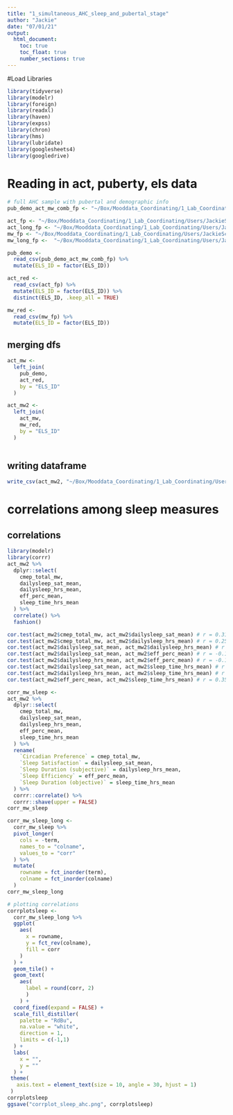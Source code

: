 ```yaml
---
title: "1_simultaneous_AHC_sleep_and_pubertal_stage"
author: "Jackie"
date: "07/01/21"
output: 
  html_document:
    toc: true
    toc_float: true
    number_sections: true
---
```


#Load Libraries
```r
library(tidyverse)
library(modelr)
library(foreign)
library(readxl)
library(haven) 
library(expss)
library(chron)
library(hms)
library(lubridate)
library(googlesheets4)
library(googledrive)
```

# Reading in act, puberty, els data
```r
# full AHC sample with pubertal and demographic info
pub_demo_act_mw_comb_fp <- "~/Box/Mooddata_Coordinating/1_Lab_Coordinating/Users/JackieSchwartz/Dissertation/0_MW_Act_Demo_Descriptives/SimultaneousAHC/dem_and_tanner_mw_act_simultaneous.csv"

act_fp <- "~/Box/Mooddata_Coordinating/1_Lab_Coordinating/Users/JackieSchwartz/Dissertation/0_MW_Act_Demo_Descriptives/actig_merged.csv"
act_long_fp <- "~/Box/Mooddata_Coordinating/1_Lab_Coordinating/Users/JackieSchwartz/Dissertation/0_MW_Act_Demo_Descriptives/actig_long.csv"
mw_fp <- "~/Box/Mooddata_Coordinating/1_Lab_Coordinating/Users/JackieSchwartz/Dissertation/0_MW_Act_Demo_Descriptives/MW_daily_sleep_data_reduced.csv"
mw_long_fp <-  "~/Box/Mooddata_Coordinating/1_Lab_Coordinating/Users/JackieSchwartz/Dissertation/0_MW_Act_Demo_Descriptives/MW_daily_sleep_data_longform.csv"

pub_demo <- 
  read_csv(pub_demo_act_mw_comb_fp) %>%
  mutate(ELS_ID = factor(ELS_ID))

act_red <- 
  read_csv(act_fp) %>%
  mutate(ELS_ID = factor(ELS_ID)) %>%
  distinct(ELS_ID, .keep_all = TRUE)

mw_red <- 
  read_csv(mw_fp) %>%
  mutate(ELS_ID = factor(ELS_ID))


```


## merging dfs
```r
act_mw <-
  left_join(
    pub_demo,
    act_red, 
    by = "ELS_ID"
  )

act_mw2 <-
  left_join(
    act_mw,
    mw_red, 
    by = "ELS_ID"
  )
  
```

## writing dataframe

```r
write_csv(act_mw2, "~/Box/Mooddata_Coordinating/1_Lab_Coordinating/Users/JackieSchwartz/Dissertation/0_MW_Act_Demo_Descriptives/act_mw_simultaneous.csv")
```

# correlations among sleep measures
## correlations
```r
library(modelr)
library(corrr)
act_mw2 %>% 
  dplyr::select(
    cmep_total_mw,
    dailysleep_sat_mean,
    dailysleep_hrs_mean,
    eff_perc_mean,
    sleep_time_hrs_mean
  ) %>% 
  correlate() %>% 
  fashion()

cor.test(act_mw2$cmep_total_mw, act_mw2$dailysleep_sat_mean) # r = 0.31963, p=0.0049
cor.test(act_mw2$cmep_total_mw, act_mw2$dailysleep_hrs_mean) # r = 0.25586, p=0.026
cor.test(act_mw2$dailysleep_sat_mean, act_mw2$dailysleep_hrs_mean) # r = 0.47968, p=0.0000067
cor.test(act_mw2$dailysleep_sat_mean, act_mw2$eff_perc_mean) # r = -0.10873, p=0.34
cor.test(act_mw2$dailysleep_hrs_mean, act_mw2$eff_perc_mean) # r = -0.10926, p=0.33
cor.test(act_mw2$dailysleep_sat_mean, act_mw2$sleep_time_hrs_mean) # r = 0.060137, p=.6
cor.test(act_mw2$dailysleep_hrs_mean, act_mw2$sleep_time_hrs_mean) # r = 0.42019, p=.0001
cor.test(act_mw2$eff_perc_mean, act_mw2$sleep_time_hrs_mean) # r = 0.35395, p=0.0013

corr_mw_sleep <-
act_mw2 %>% 
  dplyr::select(
    cmep_total_mw,
    dailysleep_sat_mean,
    dailysleep_hrs_mean,
    eff_perc_mean,
    sleep_time_hrs_mean
  ) %>%
  rename(
    `Circadian Preference` = cmep_total_mw,
    `Sleep Satisfaction` = dailysleep_sat_mean,
    `Sleep Duration (subjective)` = dailysleep_hrs_mean,
    `Sleep Efficiency` = eff_perc_mean,
    `Sleep Duration (objective)` = sleep_time_hrs_mean
  ) %>%
  corrr::correlate() %>%
  corrr::shave(upper = FALSE)
corr_mw_sleep

corr_mw_sleep_long <-
  corr_mw_sleep %>%
  pivot_longer(
    cols = -term,
    names_to = "colname",
    values_to = "corr"
  ) %>%
  mutate(
    rowname = fct_inorder(term),
    colname = fct_inorder(colname)
  )
corr_mw_sleep_long

# plotting correlations
corrplotsleep <- 
  corr_mw_sleep_long %>%
  ggplot(
    aes(
      x = rowname,
      y = fct_rev(colname),
      fill = corr
    )
  ) +
  geom_tile() +
  geom_text(
    aes(
      label = round(corr, 2)
      )
    ) +
  coord_fixed(expand = FALSE) +
  scale_fill_distiller(
    palette = "RdBu", 
    na.value = "white",
    direction = 1,
    limits = c(-1,1)
  ) +
  labs(
    x = "",
    y = ""
  ) +
 theme(
   axis.text = element_text(size = 10, angle = 30, hjust = 1)
 )
corrplotsleep
ggsave("corrplot_sleep_ahc.png", corrplotsleep)
```

